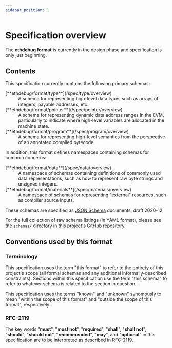 ```yaml
---
sidebar_position: 1
---
```


# Specification overview

The **ethdebug format** is currently in the design phase and specification is
only just beginning.


## Contents

This specification currently contains the following primary schemas:

<dl>

<dt>[**ethdebug/format/type**](/spec/type/overview)</dt>
<dd>
A schema for representing high-level data types such as arrays of integers,
payable addresses, etc.
</dd>

<dt>[**ethdebug/format/pointer**](/spec/pointer/overview)</dt>
<dd>
A schema for representing dynamic data address ranges in the EVM, particularly
to indicate where high-level variables are allocated in the machine state.
</dd>

<dt>[**ethdebug/format/program**](/spec/program/overview)</dt>
<dd>
A schema for representing high-level semantics from the perspective of an
annotated compiled bytecode.
</dd>

</dl>


In addition, this format defines namespaces containing schemas for common
concerns:

<dl>

<dt>[**ethdebug/format/data**](/spec/data/overview)</dt>
<dd>
A namespace of schemas containing definitions of commonly used data
representations, such as how to represent raw byte strings and unsigned
integers.
</dd>

<dt>[**ethdebug/format/materials**](/spec/materials/overview)</dt>
<dd>
A namespace of schemas for representing "external" resources, such as
compiler source inputs.
</dd>

</dl>

These schemas are specified as [JSON Schema](https://json-schema.org)
documents, draft 2020-12.

For the full collection of raw schema listings (in YAML format), please see the
[`schemas/` directory](https://github.com/ethdebug/format/tree/main/schemas)
in this project's GitHub repository.

## Conventions used by this format

### Terminology

This specification uses the term "this format" to refer to the entirety of
this project's scope (all formal schemas and any additional
informally-described constraints). Sections within this specification use the
term "this schema" to refer to whatever schema is related to the section in
question.

This specification uses the terms "known" and "unknown" synomously to mean
"within the scope of this format" and "outside the scope of this format",
respectively.

### RFC-2119

The key words "**must**", "**must not**", "**required**", "**shall**",
"**shall not**", "**should**", "**should not**", "**recommended**", "**may**",
and "**optional**" in this specification are to be interpreted as described in
[RFC-2119](https://www.ietf.org/rfc/rfc2119.txt).
